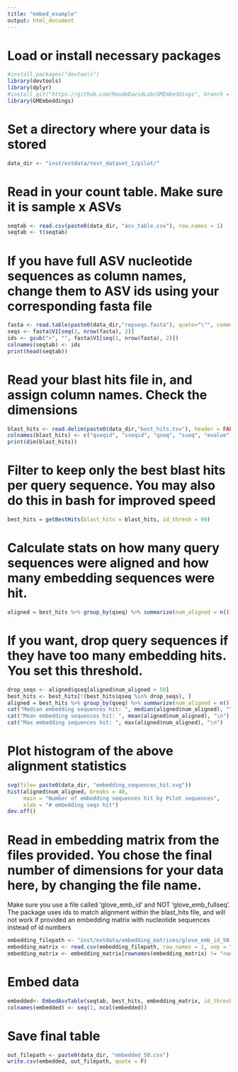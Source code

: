 ```yaml
---
title: "embed_example"
output: html_document
---
```


# Load or install necessary packages
```r
#install.packages("devtools")
library(devtools)
library(dplyr)
#install_git("https://github.com/MaudeDavidLab/GMEmbeddings", branch = "dev")
library(GMEmbeddings)
```

# Set a directory where your data is stored
```r
data_dir <- "inst/extdata/test_dataset_1/pilot/"
```

# Read in your count table. Make sure it is sample x ASVs
```r
seqtab <- read.csv(paste0(data_dir, "asv_table.csv"), row.names = 1)
seqtab <- t(seqtab)
```

# If you have full ASV nucleotide sequences as column names, change them to ASV ids using your corresponding fasta file
```r
fasta <- read.table(paste0(data_dir,"repseqs.fasta"), quote="\"", comment.char="")
seqs <- fasta$V1[seq(2, nrow(fasta), 2)]
ids <- gsub(">", "", fasta$V1[seq(1, nrow(fasta), 2)])
colnames(seqtab) <- ids
print(head(seqtab))
```

# Read your blast hits file in, and assign column names. Check the dimensions
```r
blast_hits <- read.delim(paste0(data_dir,"best_hits.tsv"), header = FALSE, sep = " ")
colnames(blast_hits) <- c("qseqid", "sseqid", "qseq", "sseq", "evalue", "bitscore", "length", "pident")
print(dim(blast_hits))
```

# Filter to keep only the best blast hits per query sequence. You may also do this in bash for improved speed
```r
best_hits = getBestHits(blast_hits = blast_hits, id_thresh = 99)
```

# Calculate stats on how many query sequences were aligned and how many embedding sequences were hit.
```r
aligned = best_hits %>% group_by(qseq) %>% summarize(num_aligned = n())
```

# If you want, drop query sequences if they have too many embedding hits. You set this threshold.
```r
drop_seqs <- aligned$qseq[aligned$num_aligned > 50]
best_hits <- best_hits[!(best_hits$qseq %in% drop_seqs), ]
aligned = best_hits %>% group_by(qseq) %>% summarize(num_aligned = n())
cat("Median embedding sequences hit: ", median(aligned$num_aligned), "\n")
cat("Mean embedding sequences hit: ", mean(aligned$num_aligned), "\n")
cat("Max embedding sequences hit: ", max(aligned$num_aligned), "\n")
```

# Plot histogram of the above alignment statistics
```r
svg(file= paste0(data_dir, "embedding_sequences_hit.svg"))
hist(aligned$num_aligned, breaks = 40, 
     main = "Number of embedding sequences hit by Pilot sequences",
     xlab = "# embedding seqs hit")
dev.off()
```

# Read in embedding matrix from the files provided. You chose the final number of dimensions for your data here, by changing the file name.
Make sure you use a file called 'glove_emb_id' and NOT 'glove_emb_fullseq'. The package uses ids to match alignment within the blast_hits file, and will not work if provided an embedding matrix with nucleotide sequences instead of id numbers
```r
embedding_filepath <- "inst/extdata/embedding_matrices/glove_emb_id_50.txt"
embedding_matrix <- read.csv(embedding_filepath, row.names = 1, sep = "")
embedding_matrix <- embedding_matrix[rownames(embedding_matrix) != "<unk>", ]
```

# Embed data
```r
embedded<- EmbedAsvTable(seqtab, best_hits, embedding_matrix, id_thresh = id_thresh)
colnames(embedded) <- seq(1, ncol(embedded))
```

# Save final table
```r
out_filepath <- paste0(data_dir, "embedded_50.csv")
write.csv(embedded, out_filepath, quote = F)
```

